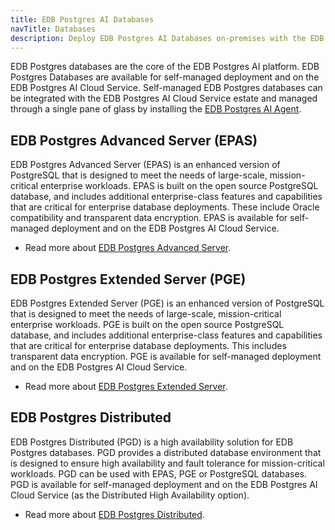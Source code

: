 ```yaml
---
title: EDB Postgres AI Databases
navTitle: Databases
description: Deploy EDB Postgres AI Databases on-premises with the EDB Postgres AI Estate and Agent components.
---
```


EDB Postgres databases are the core of the EDB Postgres AI platform. EDB Postgres Databases are available for self-managed deployment and on the EDB Postgres AI Cloud Service. Self-managed EDB Postgres databases can be integrated with the EDB Postgres AI Cloud Service estate and managed through a single pane of glass by installing the [EDB Postgres AI Agent](/edb-postgres-ai/console/agent).

## EDB Postgres Advanced Server (EPAS)

EDB Postgres Advanced Server (EPAS) is an enhanced version of PostgreSQL that is designed to meet the needs of large-scale, mission-critical enterprise workloads. EPAS is built on the open source PostgreSQL database, and includes additional enterprise-class features and capabilities that are critical for enterprise database deployments. These include Oracle compatibility and transparent data encryption. EPAS is available for self-managed deployment and on the EDB Postgres AI Cloud Service.

* Read more about [EDB Postgres Advanced Server](/epas/latest/).

## EDB Postgres Extended Server (PGE)

EDB Postgres Extended Server (PGE) is an enhanced version of PostgreSQL that is designed to meet the needs of large-scale, mission-critical enterprise workloads. PGE is built on the open source PostgreSQL database, and includes additional enterprise-class features and capabilities that are critical for enterprise database deployments. This includes transparent data encryption. PGE is available for self-managed deployment and on the EDB Postgres AI Cloud Service.

* Read more about [EDB Postgres Extended Server](/pge/latest/).

## EDB Postgres Distributed

EDB Postgres Distributed (PGD) is a high availability solution for EDB Postgres databases. PGD provides a distributed database environment that is designed to ensure high availability and fault tolerance for mission-critical workloads. PGD can be used with EPAS, PGE or PostgreSQL databases. PGD is available for self-managed deployment and on the EDB Postgres AI Cloud Service (as the Distributed High Availability option).

* Read more about [EDB Postgres Distributed](/pgd/latest/).


